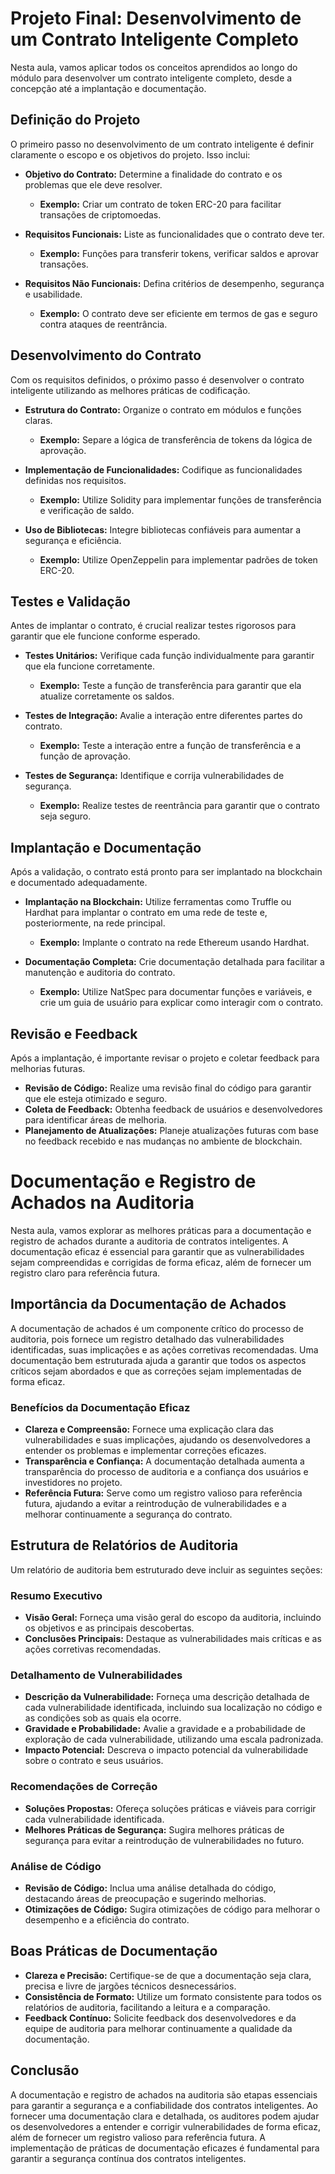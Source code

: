 # Projeto Final: Desenvolvimento de um Contrato Inteligente Completo

Nesta aula, vamos aplicar todos os conceitos aprendidos ao longo do módulo para desenvolver um contrato inteligente completo, desde a concepção até a implantação e documentação.

## Definição do Projeto

O primeiro passo no desenvolvimento de um contrato inteligente é definir claramente o escopo e os objetivos do projeto. Isso inclui:

- **Objetivo do Contrato:** Determine a finalidade do contrato e os problemas que ele deve resolver.

  - **Exemplo:** Criar um contrato de token ERC-20 para facilitar transações de criptomoedas.

- **Requisitos Funcionais:** Liste as funcionalidades que o contrato deve ter.

  - **Exemplo:** Funções para transferir tokens, verificar saldos e aprovar transações.

- **Requisitos Não Funcionais:** Defina critérios de desempenho, segurança e usabilidade.
  - **Exemplo:** O contrato deve ser eficiente em termos de gas e seguro contra ataques de reentrância.

## Desenvolvimento do Contrato

Com os requisitos definidos, o próximo passo é desenvolver o contrato inteligente utilizando as melhores práticas de codificação.

- **Estrutura do Contrato:** Organize o contrato em módulos e funções claras.

  - **Exemplo:** Separe a lógica de transferência de tokens da lógica de aprovação.

- **Implementação de Funcionalidades:** Codifique as funcionalidades definidas nos requisitos.

  - **Exemplo:** Utilize Solidity para implementar funções de transferência e verificação de saldo.

- **Uso de Bibliotecas:** Integre bibliotecas confiáveis para aumentar a segurança e eficiência.
  - **Exemplo:** Utilize OpenZeppelin para implementar padrões de token ERC-20.

## Testes e Validação

Antes de implantar o contrato, é crucial realizar testes rigorosos para garantir que ele funcione conforme esperado.

- **Testes Unitários:** Verifique cada função individualmente para garantir que ela funcione corretamente.

  - **Exemplo:** Teste a função de transferência para garantir que ela atualize corretamente os saldos.

- **Testes de Integração:** Avalie a interação entre diferentes partes do contrato.

  - **Exemplo:** Teste a interação entre a função de transferência e a função de aprovação.

- **Testes de Segurança:** Identifique e corrija vulnerabilidades de segurança.
  - **Exemplo:** Realize testes de reentrância para garantir que o contrato seja seguro.

## Implantação e Documentação

Após a validação, o contrato está pronto para ser implantado na blockchain e documentado adequadamente.

- **Implantação na Blockchain:** Utilize ferramentas como Truffle ou Hardhat para implantar o contrato em uma rede de teste e, posteriormente, na rede principal.

  - **Exemplo:** Implante o contrato na rede Ethereum usando Hardhat.

- **Documentação Completa:** Crie documentação detalhada para facilitar a manutenção e auditoria do contrato.
  - **Exemplo:** Utilize NatSpec para documentar funções e variáveis, e crie um guia de usuário para explicar como interagir com o contrato.

## Revisão e Feedback

Após a implantação, é importante revisar o projeto e coletar feedback para melhorias futuras.

- **Revisão de Código:** Realize uma revisão final do código para garantir que ele esteja otimizado e seguro.
- **Coleta de Feedback:** Obtenha feedback de usuários e desenvolvedores para identificar áreas de melhoria.
- **Planejamento de Atualizações:** Planeje atualizações futuras com base no feedback recebido e nas mudanças no ambiente de blockchain.

# Documentação e Registro de Achados na Auditoria

Nesta aula, vamos explorar as melhores práticas para a documentação e registro de achados durante a auditoria de contratos inteligentes. A documentação eficaz é essencial para garantir que as vulnerabilidades sejam compreendidas e corrigidas de forma eficaz, além de fornecer um registro claro para referência futura.

## Importância da Documentação de Achados

A documentação de achados é um componente crítico do processo de auditoria, pois fornece um registro detalhado das vulnerabilidades identificadas, suas implicações e as ações corretivas recomendadas. Uma documentação bem estruturada ajuda a garantir que todos os aspectos críticos sejam abordados e que as correções sejam implementadas de forma eficaz.

### Benefícios da Documentação Eficaz

- **Clareza e Compreensão:** Fornece uma explicação clara das vulnerabilidades e suas implicações, ajudando os desenvolvedores a entender os problemas e implementar correções eficazes.
- **Transparência e Confiança:** A documentação detalhada aumenta a transparência do processo de auditoria e a confiança dos usuários e investidores no projeto.
- **Referência Futura:** Serve como um registro valioso para referência futura, ajudando a evitar a reintrodução de vulnerabilidades e a melhorar continuamente a segurança do contrato.

## Estrutura de Relatórios de Auditoria

Um relatório de auditoria bem estruturado deve incluir as seguintes seções:

### Resumo Executivo

- **Visão Geral:** Forneça uma visão geral do escopo da auditoria, incluindo os objetivos e as principais descobertas.
- **Conclusões Principais:** Destaque as vulnerabilidades mais críticas e as ações corretivas recomendadas.

### Detalhamento de Vulnerabilidades

- **Descrição da Vulnerabilidade:** Forneça uma descrição detalhada de cada vulnerabilidade identificada, incluindo sua localização no código e as condições sob as quais ela ocorre.
- **Gravidade e Probabilidade:** Avalie a gravidade e a probabilidade de exploração de cada vulnerabilidade, utilizando uma escala padronizada.
- **Impacto Potencial:** Descreva o impacto potencial da vulnerabilidade sobre o contrato e seus usuários.

### Recomendações de Correção

- **Soluções Propostas:** Ofereça soluções práticas e viáveis para corrigir cada vulnerabilidade identificada.
- **Melhores Práticas de Segurança:** Sugira melhores práticas de segurança para evitar a reintrodução de vulnerabilidades no futuro.

### Análise de Código

- **Revisão de Código:** Inclua uma análise detalhada do código, destacando áreas de preocupação e sugerindo melhorias.
- **Otimizações de Código:** Sugira otimizações de código para melhorar o desempenho e a eficiência do contrato.

## Boas Práticas de Documentação

- **Clareza e Precisão:** Certifique-se de que a documentação seja clara, precisa e livre de jargões técnicos desnecessários.
- **Consistência de Formato:** Utilize um formato consistente para todos os relatórios de auditoria, facilitando a leitura e a comparação.
- **Feedback Contínuo:** Solicite feedback dos desenvolvedores e da equipe de auditoria para melhorar continuamente a qualidade da documentação.

## Conclusão

A documentação e registro de achados na auditoria são etapas essenciais para garantir a segurança e a confiabilidade dos contratos inteligentes. Ao fornecer uma documentação clara e detalhada, os auditores podem ajudar os desenvolvedores a entender e corrigir vulnerabilidades de forma eficaz, além de fornecer um registro valioso para referência futura. A implementação de práticas de documentação eficazes é fundamental para garantir a segurança contínua dos contratos inteligentes.

